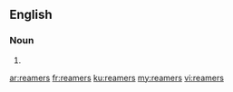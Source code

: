 ==English==

===Noun===
{{head|en}}

# {{plural of|reamer}}

[[ar:reamers]]
[[fr:reamers]]
[[ku:reamers]]
[[my:reamers]]
[[vi:reamers]]